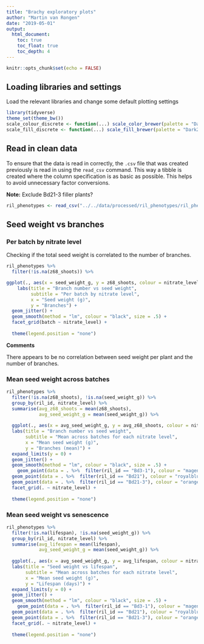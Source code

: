 ```yaml
---
title: "Brachy exploratory plots"
author: "Martin van Rongen"
date: "2019-05-01"
output:
  html_document:
    toc: true
    toc_float: true
    toc_depth: 4
---
```


```r
knitr::opts_chunk$set(echo = FALSE)
```

## Loading libraries and settings

Load the relevant libraries and change some default plotting settings

```r
library(tidyverse)
theme_set(theme_bw())
scale_colour_discrete <- function(...) scale_color_brewer(palette = "Dark2")
scale_fill_discrete <- function(...) scale_fill_brewer(palette = "Dark2")
```

## Read in clean data

To ensure that the data is read in correctly, the `.csv` file that was created previously is read in using the `read_csv` command. This way a tibble is created where the column specification is as basic as possible. This helps to avoid unnecessary factor conversions.

**Note:** Exclude Bd21-3 filler plants?

```r
ril_phenotypes <- read_csv("../../data/processed/ril_phenotypes/ril_phenotypic_data.csv")
```

## Seed weight vs branches

### Per batch by nitrate level

Checking if the total seed weight is correlated to the number of branches.

```r
ril_phenotypes %>%
  filter(!is.na(z68_shoots)) %>% 

ggplot(., aes(x = seed_weight_g, y = z68_shoots, colour = nitrate_level)) +
    labs(title = "Branch number vs seed weight",
         subtitle = "Per batch by nitrate level",
         x = "Seed weight (g)",
         y = "Branches") +
  geom_jitter() +
  geom_smooth(method = "lm", colour = "black", size = .5) +
  facet_grid(batch ~ nitrate_level) +
  
  theme(legend.position = "none")
```

**Comments**

There appears to be no correlation between seed weight per plant and the number of branches.

### Mean seed weight across batches

```r
ril_phenotypes %>%
  filter(!is.na(z68_shoots), !is.na(seed_weight_g)) %>% 
  group_by(ril_id, nitrate_level) %>% 
  summarise(avg_z68_shoots = mean(z68_shoots),
            avg_seed_weight_g = mean(seed_weight_g)) %>% 
  
  ggplot(., aes(x = avg_seed_weight_g, y = avg_z68_shoots, colour = nitrate_level)) +
  labs(title = "Branch number vs seed weight", 
       subtitle = "Mean across batches for each nitrate level", 
       x = "Mean seed weight (g)", 
       y = "Branches (mean)") +
  expand_limits(y = 0) +
  geom_jitter() +
  geom_smooth(method = "lm", colour = "black", size = .5) +
    geom_point(data = . %>%  filter(ril_id == "Bd3-1"), colour = "magenta", size = 3, alpha = 0.7) +
  geom_point(data = . %>%  filter(ril_id == "Bd21"), colour = "royalblue3", size = 3, alpha = 0.7) +
  geom_point(data = . %>%  filter(ril_id == "Bd21-3"), colour = "orange", size = 3, alpha = 0.7) +
  facet_grid(. ~ nitrate_level) +
  
  theme(legend.position = "none")
```

### Mean seed weight vs senescence

```r
ril_phenotypes %>%
  filter(!is.na(lifespan), !is.na(seed_weight_g)) %>% 
  group_by(ril_id, nitrate_level) %>% 
  summarise(avg_lifespan = mean(lifespan),
            avg_seed_weight_g = mean(seed_weight_g)) %>% 
  
  ggplot(., aes(x = avg_seed_weight_g, y = avg_lifespan, colour = nitrate_level)) +
  labs(title = "Seed weight vs lifespan", 
       subtitle = "Mean across batches for each nitrate level", 
       x = "Mean seed weight (g)", 
       y = "Lifespan (days)") +
  expand_limits(y = 0) +
  geom_jitter() +
  geom_smooth(method = "lm", colour = "black", size = .5) +
    geom_point(data = . %>%  filter(ril_id == "Bd3-1"), colour = "magenta", size = 3, alpha = 0.7) +
  geom_point(data = . %>%  filter(ril_id == "Bd21"), colour = "royalblue3", size = 3, alpha = 0.7) +
  geom_point(data = . %>%  filter(ril_id == "Bd21-3"), colour = "orange", size = 3, alpha = 0.7) +
  facet_grid(. ~ nitrate_level) +
  
  theme(legend.position = "none")
```
